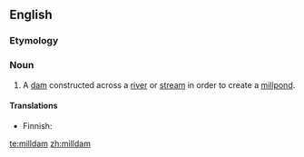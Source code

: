==English==

===Etymology===
{{compound|mill|dam}}

===Noun===
{{en-noun}}

# A [[dam]] constructed across a [[river]] or [[stream]] in order to create a [[millpond]].

====Translations====
{{trans-top|dam constructed in order to create a millpond}}
* Finnish: {{t|fi|myllypato}}
{{trans-mid}}
{{trans-bottom}}

[[te:milldam]]
[[zh:milldam]]